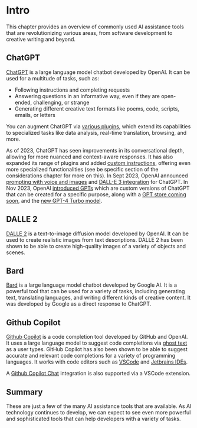 # Intro

This chapter provides an overview of commonly used AI assistance tools that are revolutionizing various areas, from software development to creative writing and beyond.

## ChatGPT

[ChatGPT](https://chat.openai.com/) is a large language model chatbot developed by OpenAI. It can be used for a multitude of tasks, such as:

- Following instructions and completing requests
- Answering questions in an informative way, even if they are open-ended, challenging, or strange
- Generating different creative text formats like poems, code, scripts, emails, or letters

You can augment ChatGPT via [various plugins](https://openai.com/blog/chatgpt-plugins), which extend its capabilities to specialized tasks like data analysis, real-time translation, browsing, and more.

As of 2023, ChatGPT has seen improvements in its conversational depth, allowing for more nuanced and context-aware responses. It has also expanded its range of plugins and added [custom instructions](https://openai.com/blog/custom-instructions-for-chatgpt), offering even more specialized functionalities (see be specific section of the considerations chapter for more on this). In Sept 2023, OpenAI announced [prompting with voice and images](https://openai.com/blog/chatgpt-can-now-see-hear-and-speak) and [DALL-E 3 integration](https://www.theverge.com/2023/9/20/23881241/openai-dalle-third-version-generative-ai) for ChatGPT. In Nov 2023, OpenAI [introduced GPTs](https://openai.com/blog/introducing-gpts) which are custom versions of ChatGPT that can be created for a specific purpose, along with a [GPT store coming soon](https://www.theverge.com/2023/11/6/23948957/openai-chatgpt-gpt-custom-developer-platform), and the [new GPT-4 Turbo model](https://openai.com/blog/new-models-and-developer-products-announced-at-devday).

## DALLE 2

[DALLE 2](https://openai.com/dall-e-2) is a text-to-image diffusion model developed by OpenAI. It can be used to create realistic images from text descriptions. DALLE 2 has been shown to be able to create high-quality images of a variety of objects and scenes.

## Bard

[Bard](https://bard.google.com/) is a large language model chatbot developed by Google AI. It is a powerful tool that can be used for a variety of tasks, including generating text, translating languages, and writing different kinds of creative content. It was developed by Google as a direct response to ChatGPT.

## Github Copilot

[Github Copilot](https://github.com/features/copilot) is a code completion tool developed by GitHub and OpenAI. It uses a large language model to suggest code completions via [ghost text](https://code.visualstudio.com/blogs/2023/03/30/vscode-copilot) as a user types. GitHub Copilot has also been shown to be able to suggest accurate and relevant code completions for a variety of programming languages. It works with code editors such as [VSCode](https://en.wikipedia.org/wiki/Visual_Studio_Code) and [Jetbrains IDEs](https://en.wikipedia.org/wiki/JetBrains).

A [Github Copilot Chat](https://docs.github.com/en/copilot/github-copilot-chat/using-github-copilot-chat) integration is also supported via a VSCode extension.

## Summary

These are just a few of the many AI assistance tools that are available. As AI technology continues to develop, we can expect to see even more powerful and sophisticated tools that can help developers with a variety of tasks.
